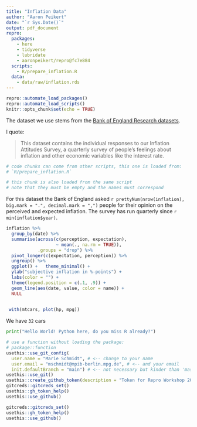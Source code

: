 ```yaml
---
title: "Inflation Data"
author: "Aaron Peikert"
date: "`r Sys.Date()`"
output: pdf_document
repro:
  packages:
    - here
    - tidyverse
    - lubridate
    - aaronpeikert/repro@fc7e884
  scripts:
    - R/prepare_inflation.R
  data:
    - data/raw/inflation.rds
---
```


```r
repro::automate_load_packages()
repro::automate_load_scripts()
knitr::opts_chunk$set(echo = TRUE)

```

The dataset we use stems from the [Bank of England Research datasets](https://www.bankofengland.co.uk/statistics/research-datasets).

I quote:

> This dataset contains the individual responses to our Inflation Attitudes Survey, a quarterly survey of people’s feelings about inflation and other economic variables like the interest rate. 

```r
# code chunks can come from other scripts, this one is loaded from:
# `R/prepare_inflation.R`
```

```r
# this chunk is also loaded from the same script
# note that they must be empty and the names must correspond
```

For this dataset the Bank of England asked `r prettyNum(nrow(inflation), big.mark = ".", decimal.mark = ",")` people for their opinion on the perceived and expected inflation.
The survey has run quarterly since `r min(inflation$year)`.

```r
inflation %>% 
  group_by(date) %>% 
  summarise(across(c(perception, expectation),
                   ~ mean(., na.rm = TRUE)),
            .groups = "drop") %>% 
  pivot_longer(c(expectation, perception)) %>% 
  ungroup() %>% 
  ggplot() +   theme_minimal() +
  ylab("subjective inflation in %-points") +
  labs(color = "") +
  theme(legend.position = c(.1, .9)) +
  geom_line(aes(date, value, color = name)) +
  NULL
  
```

```r
 with(mtcars, plot(hp, mpg))


```

We have `32` cars

```python
print("Hello World! Python here, do you miss R already?")
```

```r
# use a function without loading the package:
# package::function
usethis::use_git_config(
  user.name = "Marie Schmidt", # <-- change to your name
  user.email = "mschmidt@mpib-berlin.mpg.de", # <-- and your email
  init.defaultBranch = "main") # <-- not necessary but kinder than 'master'
usethis::use_git()
usethis::create_github_token(description = "Token for Repro Workshop 2025")
gitcreds::gitcreds_set()
usethis::gh_token_help()
usethis::use_github()
```
```r
gitcreds::gitcreds_set()
usethis::gh_token_help()
usethis::use_github()
```



